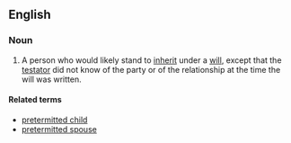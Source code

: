 ==English==

===Noun===
{{wikipedia}}
{{en-noun}}
# {{lb|en|legal}} A person who would likely stand to [[inherit]] under a [[will]], except that the [[testator]] did not know of the party or of the relationship at the time the will was written.

====Related terms====
* [[pretermitted child]]
* [[pretermitted spouse]]